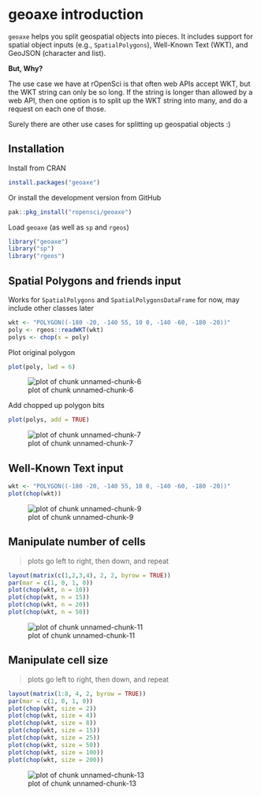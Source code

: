 <!--
%\VignetteEngine{knitr::knitr}
%\VignetteIndexEntry{geoaxe introduction}
%\VignetteEncoding{UTF-8}
-->



geoaxe introduction
===================

`geoaxe` helps you split geospatial objects into pieces. It includes support for 
spatial object inputs (e.g., `SpatialPolygons`), Well-Known Text (WKT), and GeoJSON 
(character and list).

__But, Why?__

The use case we have at rOpenSci is that often web APIs accept WKT, but the WKT string
can only be so long. If the string is longer than allowed by a web API, then one option
is to split up the WKT string into many, and do a request on each one of those.

Surely there are other use cases for splitting up geospatial objects :)

## Installation

Install from CRAN


```r
install.packages("geoaxe")
```

Or install the development version from GitHub


```r
pak::pkg_install("ropensci/geoaxe")
```

Load `geoaxe` (as well as `sp` and `rgeos`)


```r
library("geoaxe")
library("sp")
library("rgeos")
```

## Spatial Polygons and friends input

Works for `SpatialPolygons` and `SpatialPolygonsDataFrame` for now, may include other classes later


```r
wkt <- "POLYGON((-180 -20, -140 55, 10 0, -140 -60, -180 -20))"
poly <- rgeos::readWKT(wkt)
polys <- chop(x = poly)
```

Plot original polygon


```r
plot(poly, lwd = 6)
```

![plot of chunk unnamed-chunk-6](../man/figures/unnamed-chunk-6-1.png)

Add chopped up polygon bits


```r
plot(polys, add = TRUE)
```

![plot of chunk unnamed-chunk-7](../man/figures/unnamed-chunk-7-1.png)



## Well-Known Text input


```r
wkt <- "POLYGON((-180 -20, -140 55, 10 0, -140 -60, -180 -20))"
plot(chop(wkt))
```

![plot of chunk unnamed-chunk-9](../man/figures/unnamed-chunk-9-1.png)



## Manipulate number of cells

> plots go left to right, then down, and repeat


```r
layout(matrix(c(1,2,3,4), 2, 2, byrow = TRUE))
par(mar = c(1, 0, 1, 0))
plot(chop(wkt, n = 10))
plot(chop(wkt, n = 15))
plot(chop(wkt, n = 20))
plot(chop(wkt, n = 50))
```

![plot of chunk unnamed-chunk-11](../man/figures/unnamed-chunk-11-1.png)



## Manipulate cell size

> plots go left to right, then down, and repeat


```r
layout(matrix(1:8, 4, 2, byrow = TRUE))
par(mar = c(1, 0, 1, 0))
plot(chop(wkt, size = 2))
plot(chop(wkt, size = 4))
plot(chop(wkt, size = 8))
plot(chop(wkt, size = 15))
plot(chop(wkt, size = 25))
plot(chop(wkt, size = 50))
plot(chop(wkt, size = 100))
plot(chop(wkt, size = 200))
```

![plot of chunk unnamed-chunk-13](../man/figures/unnamed-chunk-13-1.png)


